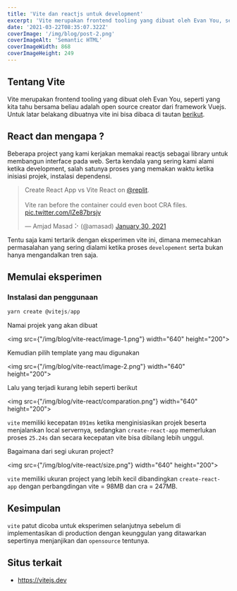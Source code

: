 ```yaml
---
title: 'Vite dan reactjs untuk development'
excerpt: 'Vite merupakan frontend tooling yang dibuat oleh Evan You, seperti yang kita tahu bersama beliau adalah open source creator dari framework Vuejs.'
date: '2021-03-22T08:35:07.322Z'
coverImage: '/img/blog/post-2.png'
coverImageAlt: 'Semantic HTML'
coverImageWidth: 868
coverImageHeight: 249
---
```


## Tentang Vite

Vite merupakan frontend tooling yang dibuat oleh Evan You, seperti yang kita tahu bersama beliau adalah open source creator dari framework Vuejs. Untuk latar belakang dibuatnya vite ini bisa dibaca di tautan [berikut](https://vitejs.dev/guide/why.html).

## React dan mengapa ?

Beberapa project yang kami kerjakan memakai reactjs sebagai library untuk membangun interface pada web. Serta kendala yang sering kami alami ketika development, salah satunya proses yang memakan waktu ketika inisiasi projek, instalasi dependensi.

<div>
<blockquote className="twitter-tweet"><p lang="en" dir="ltr">Create React App vs Vite React on <a href="https://twitter.com/replit?ref_src=twsrc%5Etfw">@replit</a>. <br/><br/>Vite ran before the container could even boot CRA files. <a href="https://t.co/lZe87brsjv">pic.twitter.com/lZe87brsjv</a></p>&mdash; Amjad Masad ⠕ (@amasad) <a href="https://twitter.com/amasad/status/1355379680275128321?ref_src=twsrc%5Etfw">January 30, 2021</a></blockquote> <script async src="https://platform.twitter.com/widgets.js" charSet="utf-8"></script> 
</div>

Tentu saja kami tertarik dengan eksperimen vite ini, dimana memecahkan permasalahan yang sering dialami ketika proses `developement` serta bukan hanya mengandalkan tren saja.

## Memulai eksperimen

### Instalasi dan penggunaan

```js
yarn create @vitejs/app
```

Namai projek yang akan dibuat

<img src={"/img/blog/vite-react/image-1.png"} width="640" height="200"></img>

Kemudian pilih template yang mau digunakan

<img src={"/img/blog/vite-react/image-2.png"} width="640" height="200"></img>

Lalu yang terjadi kurang lebih seperti berikut

<img src={"/img/blog/vite-react/comparation.png"} width="640" height="200"></img>

`vite`  memiliki kecepatan `891ms` ketika menginisiasikan projek beserta menjalankan local servernya, sedangkan `create-react-app` memerlukan proses `25.24s` dan secara kecepatan vite bisa dibilang lebih unggul.

Bagaimana dari segi ukuran project?

<img src={"/img/blog/vite-react/size.png"} width="640" height="200"></img>

`vite` memiliki ukuran project yang lebih kecil dibandingkan `create-react-app` dengan perbangdingan vite = 98MB dan cra = 247MB.

## Kesimpulan
`vite` patut dicoba untuk eksperimen selanjutnya sebelum di implementasikan di production dengan keunggulan yang ditawarkan sepertinya menjanjikan dan `opensource` tentunya.

## Situs terkait 

- https://vitejs.dev